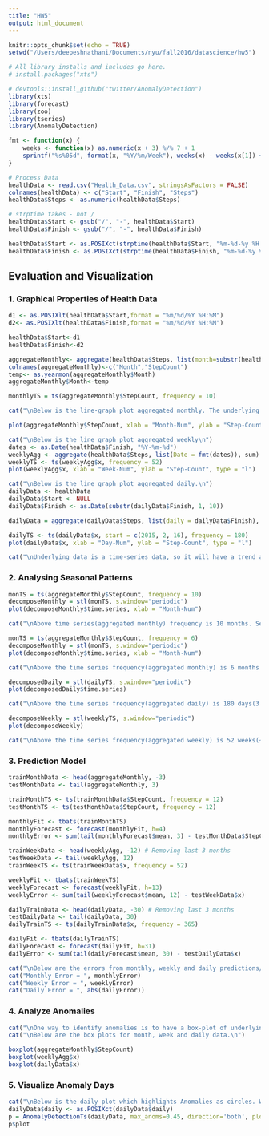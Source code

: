 ```yaml
---
title: "HW5"
output: html_document
---
```


```r
knitr::opts_chunk$set(echo = TRUE)
setwd("/Users/deepeshnathani/Documents/nyu/fall2016/datascience/hw5")
```

```r
# All library installs and includes go here.
# install.packages("xts")

# devtools::install_github("twitter/AnomalyDetection")
library(xts)
library(forecast)
library(zoo)
library(tseries)
library(AnomalyDetection)
```

```r
fmt <- function(x) {
	weeks <- function(x) as.numeric(x + 3) %/% 7 + 1
	sprintf("%s%05d", format(x, "%Y/%m/Week"), weeks(x) - weeks(x[1]) + 1)
}
```

```r
# Process Data
healthData <- read.csv("Health_Data.csv", stringsAsFactors = FALSE)
colnames(healthData) <- c("Start", "Finish", "Steps")
healthData$Steps <- as.numeric(healthData$Steps)

# strptime takes - not /
healthData$Start <- gsub("/", "-", healthData$Start)
healthData$Finish <- gsub("/", "-", healthData$Finish)

healthData$Start <- as.POSIXct(strptime(healthData$Start, "%m-%d-%y %H:%M"))
healthData$Finish <- as.POSIXct(strptime(healthData$Finish, "%m-%d-%y %H:%M"))
```

## Evaluation and Visualization<br/>
### 1. Graphical Properties of Health Data<br/>
```r
d1 <- as.POSIXlt(healthData$Start,format = "%m/%d/%Y %H:%M")
d2<- as.POSIXlt(healthData$Finish,format = "%m/%d/%Y %H:%M")

healthData$Start<-d1
healthData$Finish<-d2

aggregateMonthly<- aggregate(healthData$Steps, list(month=substr(healthData$Finish,1,7)), sum) 
colnames(aggregateMonthly)<-c("Month","StepCount")
temp<- as.yearmon(aggregateMonthly$Month)
aggregateMonthly$Month<-temp

monthlyTS = ts(aggregateMonthly$StepCount, frequency = 10)

cat("\nBelow is the line-graph plot aggregated monthly. The underlying data is a Time-Series Data. With line graph trend, pattern or comparison is easily apprehended.\n")

plot(aggregateMonthly$StepCount, xlab = "Month-Num", ylab = "Step-Count", type = "l")

cat("\nBelow is the line graph plot aggregated weekly\n")
dates <- as.Date(healthData$Finish, "%Y-%m-%d")
weeklyAgg <- aggregate(healthData$Steps, list(Date = fmt(dates)), sum)
weeklyTS <- ts(weeklyAgg$x, frequency = 52)
plot(weeklyAgg$x, xlab = "Week-Num", ylab = "Step-Count", type = "l")

cat("\nBelow is the line graph plot aggregated daily.\n")
dailyData <- healthData
dailyData$Start <- NULL
dailyData$Finish <- as.Date(substr(dailyData$Finish, 1, 10))

dailyData = aggregate(dailyData$Steps, list(daily = dailyData$Finish), sum)

dailyTS <- ts(dailyData$x, start = c(2015, 2, 16), frequency = 180)
plot(dailyData$x, xlab = "Day-Num", ylab = "Step-Count", type = "l")

cat("\nUnderlying data is a time-series data, so it will have a trend and seasonality patterns. With line-graph those patterns can be seen directly. From above curves(Monthly Aggregate Curve), we can visualize that there is a decreasing trend i.e. number of steps reduces with time. From the same curve we see there is some seasnality pattern too.\n")
```
### 2. Analysing Seasonal Patterns<br/>
```r
monTS = ts(aggregateMonthly$StepCount, frequency = 10)
decomposeMonthly = stl(monTS, s.window="periodic")
plot(decomposeMonthly$time.series, xlab = "Month-Num")

cat("\nAbove time series(aggregated monthly) frequency is 10 months. Seasonal Pattern can be seen visually.\n")

monTS = ts(aggregateMonthly$StepCount, frequency = 6)
decomposeMonthly = stl(monTS, s.window="periodic")
plot(decomposeMonthly$time.series, xlab = "Month-Num")

cat("\nAbove the time series frequency(aggregated monthly) is 6 months. We can see that there is some seasonal pattern.\n")

decomposedDaily = stl(dailyTS, s.window="periodic")
plot(decomposedDaily$time.series)

cat("\nAbove the time series frequency(aggregated daily) is 180 days(3 months). The pattern is not visually evident, but when decomposed, we can see some seasonal pattern\n")

decomposeWeekly = stl(weeklyTS, s.window="periodic")
plot(decomposeWeekly)

cat("\nAbove the time series frequency(aggregated weekly) is 52 weeks(~1 year). The pattern is not visually evident, but when decomposed, we can see some seasonal pattern.\n")
```

### 3. Prediction Model<br/>
```r
trainMonthData <- head(aggregateMonthly, -3)
testMonthData <- tail(aggregateMonthly, 3)

trainMonthTS <- ts(trainMonthData$StepCount, frequency = 12)
testMonthTS <- ts(testMonthData$StepCount, frequency = 12)

monthlyFit <- tbats(trainMonthTS)
monthlyForecast <- forecast(monthlyFit, h=4)
monthlyError <- sum(tail(monthlyForecast$mean, 3) - testMonthData$StepCount)

trainWeekData <- head(weeklyAgg, -12) # Removing last 3 months
testWeekData <- tail(weeklyAgg, 12)
trainWeekTS <- ts(trainWeekData$x, frequency = 52)

weeklyFit <- tbats(trainWeekTS)
weeklyForecast <- forecast(weeklyFit, h=13)
weeklyError <- sum(tail(weeklyForecast$mean, 12) - testWeekData$x)

dailyTrainData <- head(dailyData, -30) # Removing last 3 months
testDailyData <- tail(dailyData, 30)
dailyTrainTS <- ts(dailyTrainData$x, frequency = 365)

dailyFit <- tbats(dailyTrainTS)
dailyForecast <- forecast(dailyFit, h=31)
dailyError <- sum(tail(dailyForecast$mean, 30) - testDailyData$x)

cat("\nBelow are the errors from monthly, weekly and daily predictions/forecast. Daily predictions have the least error and work the best. Reason is that anomalies does not have too much effect on daily data than they have on weekly and monthly data. This is the reason why, monthly data have bad performance.\n")
cat("Monthly Error = ", monthlyError)
cat("Weekly Error = ", weeklyError)
cat("Daily Error = ", abs(dailyError))
```

### 4. Analyze Anomalies<br/>
```r
cat("\nOne way to identify anomalies is to have a box-plot of underlying data. It will plot the outliers. These outliers are points that are 1.5 times Interquartile range above or below.\n")
cat("\nBelow are the box plots for month, week and daily data.\n")

boxplot(aggregateMonthly$StepCount)
boxplot(weeklyAgg$x)
boxplot(dailyData$x)
```

### 5. Visualize Anomaly Days<br/>
```r
cat("\nBelow is the daily plot which highlights Anomalies as circles. With circles of different color, it is easy to identify the anomalies.\n")
dailyData$daily <- as.POSIXct(dailyData$daily)
p = AnomalyDetectionTs(dailyData, max_anoms=0.45, direction='both', plot=TRUE)
p$plot
```